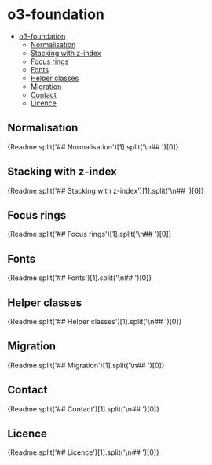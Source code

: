 
<Meta title="Core/o3-foundation/Readme" />

# o3-foundation

- [o3-foundation](#o3-foundation)
  - [Normalisation](#normalisation)
  - [Stacking with z-index](#stacking-with-z-index)
  - [Focus rings](#focus-rings)
  - [Fonts](#fonts)
  - [Helper classes](#helper-classes)
  - [Migration](#migration)
  - [Contact](#contact)
  - [Licence](#licence)

## Normalisation

<Markdown>{Readme.split('## Normalisation')[1].split('\n## ')[0]}</Markdown>

## Stacking with z-index

<Markdown>
	{Readme.split('## Stacking with z-index')[1].split('\n## ')[0]}
</Markdown>

## Focus rings

<Markdown>{Readme.split('## Focus rings')[1].split('\n## ')[0]}</Markdown>

## Fonts

<Markdown>{Readme.split('## Fonts')[1].split('\n## ')[0]}</Markdown>

## Helper classes

<Markdown>{Readme.split('## Helper classes')[1].split('\n## ')[0]}</Markdown>

## Migration

<Markdown>{Readme.split('## Migration')[1].split('\n## ')[0]}</Markdown>

## Contact

<Markdown>{Readme.split('## Contact')[1].split('\n## ')[0]}</Markdown>

## Licence

<Markdown>{Readme.split('## Licence')[1].split('\n## ')[0]}</Markdown>
